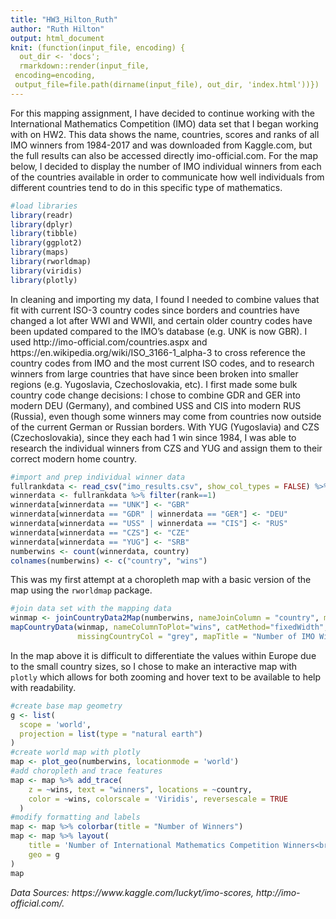 ```yaml
---
title: "HW3_Hilton_Ruth"
author: "Ruth Hilton"
output: html_document
knit: (function(input_file, encoding) {
  out_dir <- 'docs';
  rmarkdown::render(input_file,
 encoding=encoding,
 output_file=file.path(dirname(input_file), out_dir, 'index.html'))})
---
```


For this mapping assignment, I have decided to continue working with the International Mathematics Competition (IMO) data set that I began working with on HW2. This data shows the name, countries, scores and ranks of all IMO winners from 1984-2017 and was downloaded from Kaggle.com, but the full results can also be accessed directly imo-official.com. For the map below, I decided to display the number of IMO individual winners from each of the countries available in order to communicate how well individuals from different countries tend to do in this specific type of mathematics. 

```r
#load libraries
library(readr)
library(dplyr)
library(tibble)
library(ggplot2)
library(maps)
library(rworldmap) 
library(viridis)
library(plotly)
```

In cleaning and importing my data, I found I needed to combine values that fit with current ISO-3 country codes since borders and countries have changed a lot after WWI and WWII, and certain older country codes have been updated compared to the IMO's database (e.g. UNK is now GBR). I used http://imo-official.com/countries.aspx and https://en.wikipedia.org/wiki/ISO_3166-1_alpha-3 to cross reference the country codes from IMO and the most current ISO codes, and to research winners from large countries that have since been broken into smaller regions (e.g. Yugoslavia, Czechoslovakia, etc). I first made some bulk country code change decisions: I chose to combine GDR and GER into modern DEU (Germany), and combined USS and CIS into modern RUS (Russia), even though some winners may come from countries now outside of the current German or Russian borders. With YUG (Yugoslavia) and CZS (Czechoslovakia), since they each had 1 win since 1984, I was able to research the individual winners from CZS and YUG and assign them to their correct modern home country. 

```r
#import and prep individual winner data
fullrankdata <- read_csv("imo_results.csv", show_col_types = FALSE) %>% select(country,rank) %>% group_by(country) 
winnerdata <- fullrankdata %>% filter(rank==1)
winnerdata[winnerdata == "UNK"] <- "GBR"
winnerdata[winnerdata == "GDR" | winnerdata == "GER"] <- "DEU"
winnerdata[winnerdata == "USS" | winnerdata == "CIS"] <- "RUS"
winnerdata[winnerdata == "CZS"] <- "CZE"
winnerdata[winnerdata == "YUG"] <- "SRB"
numberwins <- count(winnerdata, country)
colnames(numberwins) <- c("country", "wins")
```
This was my first attempt at a choropleth map with a basic version of the map using the `rworldmap` package. 

```r
#join data set with the mapping data
winmap <- joinCountryData2Map(numberwins, nameJoinColumn = "country", mapResolution = "coarse")
mapCountryData(winmap, nameColumnToPlot="wins", catMethod="fixedWidth", borderCol = "black",
               missingCountryCol = "grey", mapTitle = "Number of IMO Wins since 1984")
```

In the map above it is difficult to differentiate the values within Europe due to the small country sizes, so I chose to make an interactive map with `plotly` which allows for both zooming and hover text to be available to help with readability. 

```r
#create base map geometry
g <- list(
  scope = 'world',
  projection = list(type = "natural earth")
)
#create world map with plotly 
map <- plot_geo(numberwins, locationmode = 'world')
#add choropleth and trace features
map <- map %>% add_trace(
    z = ~wins, text = "winners", locations = ~country,
    color = ~wins, colorscale = 'Viridis', reversescale = TRUE
  )
#modify formatting and labels
map <- map %>% colorbar(title = "Number of Winners")
map <- map %>% layout(
    title = 'Number of International Mathematics Competition Winners<br>since 1984 by Country of Origin',
    geo = g
)
map
```

*Data Sources: https://www.kaggle.com/luckyt/imo-scores, http://imo-official.com/.*

